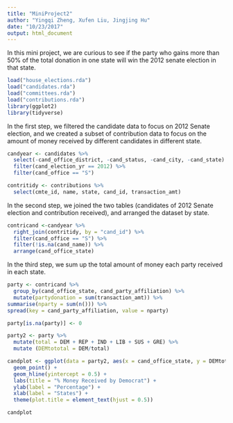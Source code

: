 ```yaml
---
title: "MiniProject2"
author: "Yingqi Zheng, Xufen Liu, Jingjing Hu"
date: "10/23/2017"
output: html_document
---
```


In this mini project, we are curious to see if the party who gains more than 50% of the total donation in one state will win the 2012 senate election in that state.

```R
load("house_elections.rda")
load("candidates.rda")
load("committees.rda")
load("contributions.rda")
library(ggplot2)
library(tidyverse)
```

In the first step, we filtered the candidate data to focus on 2012 Senate election, and we created a subset of contribution data to focus on the amount of money received by different candidates in different state.

```R
candyear <- candidates %>%
  select(-cand_office_district, -cand_status, -cand_city, -cand_state) %>%
  filter(cand_election_yr == 2012) %>%
  filter(cand_office == "S") 

contritidy <- contributions %>%
  select(cmte_id, name, state, cand_id, transaction_amt)
```

In the second step, we joined the two tables (candidates of 2012 Senate election and contribution received), and arranged the dataset by state.

```r
contricand <-candyear %>%
  right_join(contritidy, by = "cand_id") %>%
  filter(cand_office == "S") %>%
  filter(!is.na(cand_name)) %>%
  arrange(cand_office_state)
```

In the third step, we sum up the total amount of money each party received in each state.

```R
party <- contricand %>%
  group_by(cand_office_state, cand_party_affiliation) %>%
  mutate(partydonation = sum(transaction_amt)) %>%
summarise(nparty = sum(n())) %>%
spread(key = cand_party_affiliation, value = nparty)

party[is.na(party)] <- 0
```


```R
party2 <- party %>%
  mutate(total = DEM + REP + IND + LIB + SUS + GRE) %>%
  mutate (DEMtototal = DEM/total)
```

```r
candplot <- ggplot(data = party2, aes(x = cand_office_state, y = DEMtototal), alpha = 0.2) + 
  geom_point() +
  geom_hline(yintercept = 0.5) +  
  labs(title = "% Money Received by Democrat") +
  ylab(label = "Percentage") +
  xlab(label = "States") +
  theme(plot.title = element_text(hjust = 0.5))

candplot
```

